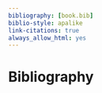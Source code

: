 ```yaml
--- 
bibliography: [book.bib]
biblio-style: apalike
link-citations: true
always_allow_html: yes
---
```

# Bibliography {-}

